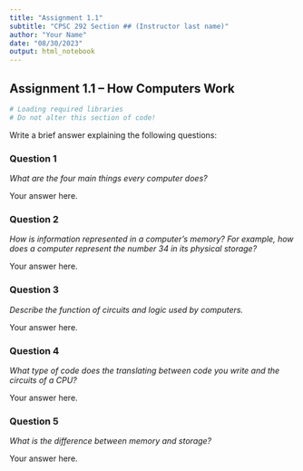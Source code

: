```yaml
---
title: "Assignment 1.1"
subtitle: "CPSC 292 Section ## (Instructor last name)"
author: "Your Name"
date: "08/30/2023"
output: html_notebook
---
```


## Assignment 1.1 -- How Computers Work

```r
# Loading required libraries
# Do not alter this section of code!

```

Write a brief answer explaining the following questions:

### Question 1

*What are the four main things every computer does?*

Your answer here.

### Question 2

*How is information represented in a computer’s memory? For example, how does a computer represent the number 34 in its physical storage?*

Your answer here.

### Question 3

*Describe the function of circuits and logic used by computers.*

Your answer here.

### Question 4

*What type of code does the translating between code you write and the circuits of a CPU?*

Your answer here.

### Question 5

*What is the difference between memory and storage?*

Your answer here.
